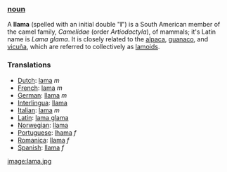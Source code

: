 === [[noun]] ===
A '''llama''' (spelled with an initial double "'''l'''") is a South American member of the camel family, ''Camelidae'' (order ''Artiodactyla''),  of mammals; it's Latin name is ''Lama glama''. It is closely related to the [[alpaca]], [[guanaco]], and [[vicuña]], which are referred to collectively as [[lamoid|lamoids]].  

===Translations===
*[[Dutch]]: [[lama]] ''m''
*[[French]]: [[lama]] ''m''
*[[German]]: [[llama]] ''m''
*[[Interlingua]]: [[llama]]
*[[Italian]]: [[lama]] ''m''
*[[Latin]]: [[lama glama]]
*[[Norwegian]]: [[llama]]
*[[Portuguese]]: [[lhama]] ''f''
*[[Romanica]]: [[llama]] ''f''
*[[Spanish]]: [[llama]] ''f''

[[image:lama.jpg]]